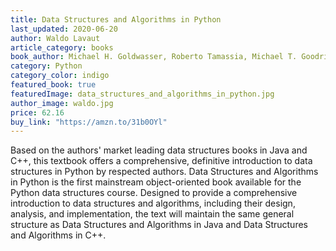 ```yaml
---
title: Data Structures and Algorithms in Python
last_updated: 2020-06-20
author: Waldo Lavaut
article_category: books
book_author: Michael H. Goldwasser, Roberto Tamassia, Michael T. Goodrich
category: Python
category_color: indigo
featured_book: true
featuredImage: data_structures_and_algorithms_in_python.jpg
author_image: waldo.jpg
price: 62.16
buy_link: "https://amzn.to/31b0OYl"
---
```


Based on the authors' market leading data structures books in Java and C++, this textbook offers a comprehensive, definitive introduction to data structures in Python by respected authors. Data Structures and Algorithms in Python is the first mainstream object-oriented book available for the Python data structures course. Designed to provide a comprehensive introduction to data structures and algorithms, including their design, analysis, and implementation, the text will maintain the same general structure as Data Structures and Algorithms in Java and Data Structures and Algorithms in C++.
